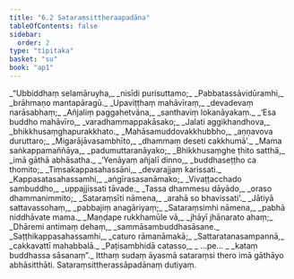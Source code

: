 ```yaml
---
title: "6.2 Sataraṃsittheraapadāna"
tableOfContents: false
sidebar:
  order: 2
type: "tipitaka"
basket: "su"
book: "ap1"
---
```



<DynamicBreadcrumb />

<Division number="8" book="ap1" bookNo="20" page="115">

<Paragraph number="1385" type="verses" book="ap1">
_“Ubbiddhaṃ selamāruyha,_  
_nisīdi purisuttamo;_  
_Pabbatassāvidūramhi,_  
_brāhmaṇo mantapāragū._  

</Paragraph>

</Division>
<Division number="9" book="ap1" bookNo="20" page="115">

<Paragraph number="1386" type="verses" book="ap1">
_Upaviṭṭhaṃ mahāvīraṃ,_  
_devadevaṃ narāsabhaṃ;_  
_Añjaliṃ paggahetvāna,_  
_santhaviṃ lokanāyakaṃ._  

</Paragraph>

</Division>
<Division number="10" book="ap1" bookNo="20" page="116">

<Paragraph number="1387" type="verses" book="ap1">
_‘Esa buddho mahāvīro,_  
_varadhammappakāsako;_  
_Jalati aggikhandhova,_  
_bhikkhusaṃghapurakkhato._  

</Paragraph>

</Division>
<Division number="11" book="ap1" bookNo="20" page="116">

<Paragraph number="1388" type="verses" book="ap1">
_Mahāsamuddovakkhubbho,_  
_aṇṇavova duruttaro;_  
_Migarājāvasambhīto,_  
_dhammaṃ deseti cakkhumā’._  

</Paragraph>

</Division>
<Division number="12" book="ap1" bookNo="20" page="116">

<Paragraph number="1389" type="verses" book="ap1">
_Mama saṅkappamaññāya,_  
_padumuttaranāyako;_  
_Bhikkhusaṃghe ṭhito satthā,_  
_imā gāthā abhāsatha._  

</Paragraph>

</Division>
<Division number="13" book="ap1" bookNo="20" page="116">

<Paragraph number="1390" type="verses" book="ap1">
_‘Yenāyaṃ añjalī dinno,_  
_buddhaseṭṭho ca thomito;_  
_Tiṃsakappasahassāni,_  
_devarajjaṃ karissati._  

</Paragraph>

</Division>
<Division number="14" book="ap1" bookNo="20" page="116">

<Paragraph number="1391" type="verses" book="ap1">
_Kappasatasahassamhi,_  
_aṅgīrasasanāmako;_  
_Vivaṭṭacchado sambuddho,_  
_uppajjissati tāvade._  

</Paragraph>

</Division>
<Division number="15" book="ap1" bookNo="20" page="116">

<Paragraph number="1392" type="verses" book="ap1">
_Tassa dhammesu dāyādo,_  
_oraso dhammanimmito;_  
_Sataraṃsīti nāmena,_  
_arahā so bhavissati’._  

</Paragraph>

</Division>
<Division number="16" book="ap1" bookNo="20" page="116">

<Paragraph number="1393" type="verses" book="ap1">
_Jātiyā sattavassohaṃ,_  
_pabbajiṃ anagāriyaṃ;_  
_Sataraṃsimhi nāmena,_  
_pabhā niddhāvate mama._  

</Paragraph>

</Division>
<Division number="17" book="ap1" bookNo="20" page="116">

<Paragraph number="1394" type="verses" book="ap1">
_Maṇḍape rukkhamūle vā,_  
_jhāyī jhānarato ahaṃ;_  
_Dhāremi antimaṃ dehaṃ,_  
_sammāsambuddhasāsane._  

</Paragraph>

</Division>
<Division number="18" book="ap1" bookNo="20" page="116">

<Paragraph number="1395" type="verses" book="ap1">
_Saṭṭhikappasahassamhi,_  
_caturo rāmanāmakā;_  
_Sattaratanasampannā,_  
_cakkavattī mahabbalā._  

</Paragraph>

</Division>
<Division number="19" book="ap1" bookNo="20" page="116">

<Paragraph number="1396" type="verses" book="ap1">
_Paṭisambhidā catasso,_  
_ …pe… _  
_kataṃ buddhassa sāsanaṃ”._  

</Paragraph>

<Paragraph number="1397" book="ap1">
Itthaṃ sudaṃ āyasmā sataraṃsi thero imā gāthāyo abhāsitthāti.

</Paragraph>
</Division>

<Paragraph number="1398" type="center" book="ap1">
Sataraṃsittherassāpadānaṃ dutiyaṃ.
</Paragraph>